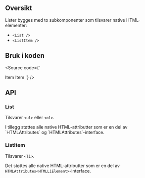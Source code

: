 
<Meta title="Design system/List/API" component={List} />

<ComponentLinkRow
  docsHref="https://design.domstol.no/987b33f71/p/89ffb5-list/b/685e71"
  figmaHref="https://www.figma.com/file/ewqSDmkgqDQ5PyOsRp4V5b/?node-id=3332%3A94240"
  githubHref="https://github.com/domstolene/designsystem/tree/master/components/src/components/List"
/>

## Oversikt

Lister bygges med to subkomponenter som tilsvarer native HTML-elementer:

- `<List />`
- `<ListItem />`

## Bruk i koden

<Source code={`

<List>
  <ListItem> Item </ListItem>
  <ListItem> Item </ListItem>
</List>
`} />

## API

### List

Tilsvarer `<ul>` eller `<ol>`.

<ArgsTable story={PRIMARY_STORY} />
I tillegg støttes alle native HTML-attributter som er en del av `HTMLAttributes<HTMLOListElement>` og `HTMLAttributes<HTMLUListElement>`-interface.

### ListItem

Tilsvarer `<li>`.

Det støttes alle native HTML-attributter som er en del av `HTMLAttributes<HTMLLiElement>`-interface.
